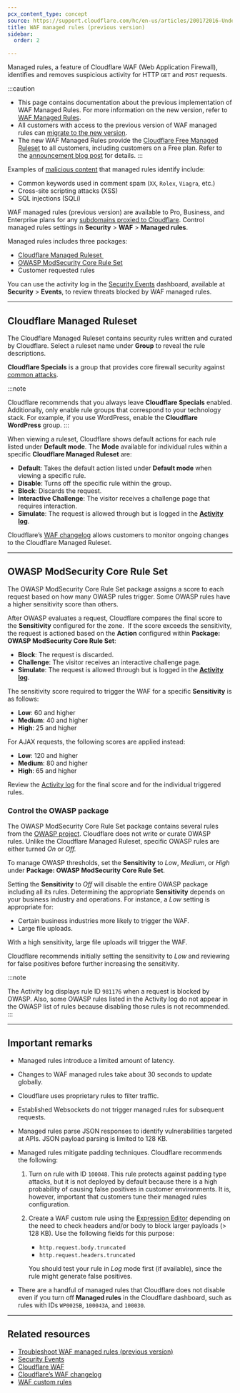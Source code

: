 ```yaml
---
pcx_content_type: concept
source: https://support.cloudflare.com/hc/en-us/articles/200172016-Understanding-WAF-managed-rules-Web-Application-Firewall-
title: WAF managed rules (previous version)
sidebar:
  order: 2

---
```


Managed rules, a feature of Cloudflare WAF (Web Application Firewall), identifies and removes suspicious activity for HTTP `GET` and `POST` requests.

:::caution


* This page contains documentation about the previous implementation of WAF Managed Rules. For more information on the new version, refer to [WAF Managed Rules](/waf/managed-rules/).
* All customers with access to the previous version of WAF managed rules can [migrate to the new version](/waf/reference/migration-guides/waf-managed-rules-migration/).
* The new WAF Managed Rules provide the [Cloudflare Free Managed Ruleset](/waf/managed-rules/) to all customers, including customers on a Free plan. Refer to the [announcement blog post](https://blog.cloudflare.com/waf-for-everyone/) for details. 
  :::

Examples of [malicious content](https://www.cloudflare.com/learning/security/what-is-web-application-security/) that managed rules identify include: 

* Common keywords used in comment spam (`XX`, `Rolex`, `Viagra`, etc.)
* Cross-site scripting attacks (XSS)
* SQL injections (SQLi)

WAF managed rules (previous version) are available to Pro, Business, and Enterprise plans for any [subdomains proxied to Cloudflare](/dns/manage-dns-records/reference/proxied-dns-records/). Control managed rules settings in **Security** > **WAF** > **Managed rules**. 

Managed rules includes three packages: 

* [Cloudflare Managed Ruleset ](#cloudflare-managed-ruleset)
* [OWASP ModSecurity Core Rule Set](#owasp-modsecurity-core-rule-set)
* Customer requested rules 

You can use the activity log in the [Security Events](/waf/analytics/security-events/) dashboard, available at **Security** > **Events**, to review threats blocked by WAF managed rules.

***

## Cloudflare Managed Ruleset

The Cloudflare Managed Ruleset contains security rules written and curated by Cloudflare. Select a ruleset name under **Group** to reveal the rule descriptions.

**Cloudflare Specials** is a group that provides core firewall security against [common attacks](https://www.cloudflare.com/learning/security/what-is-web-application-security/).   

:::note

Cloudflare recommends that you always leave **Cloudflare Specials** enabled. Additionally, only enable rule groups that correspond to your technology stack. For example, if you use WordPress, enable the **Cloudflare WordPress** group. 
:::

When viewing a ruleset, Cloudflare shows default actions for each rule listed under **Default mode**. The **Mode** available for individual rules within a specific **Cloudflare Managed Ruleset** are:

* **Default**: Takes the default action listed under **Default mode** when viewing a specific rule.
* **Disable**: Turns off the specific rule within the group.
* **Block**: Discards the request. 
* **Interactive Challenge**: The visitor receives a challenge page that requires interaction.
* **Simulate**: The request is allowed through but is logged in the [**Activity log**](/waf/analytics/security-events/paid-plans/#activity-log).

Cloudflare’s [WAF changelog](/waf/change-log/) allows customers to monitor ongoing changes to the Cloudflare Managed Ruleset.

***

## OWASP ModSecurity Core Rule Set

The OWASP ModSecurity Core Rule Set package assigns a score to each request based on how many OWASP rules trigger. Some OWASP rules have a higher sensitivity score than others.

After OWASP evaluates a request, Cloudflare compares the final score to the **Sensitivity** configured for the zone.  If the score exceeds the sensitivity, the request is actioned based on the **Action** configured within **Package: OWASP ModSecurity Core Rule Set**:

* **Block**: The request is discarded.
* **Challenge**: The visitor receives an interactive challenge page.
* **Simulate**: The request is allowed through but is logged in the [**Activity log**](/waf/analytics/security-events/paid-plans/#activity-log).

The sensitivity score required to trigger the WAF for a specific **Sensitivity** is as follows:

* **Low**: 60 and higher
* **Medium**: 40 and higher
* **High**: 25 and higher

For AJAX requests, the following scores are applied instead:

* **Low**: 120 and higher
* **Medium**: 80 and higher
* **High**: 65 and higher

Review the [Activity log](/waf/analytics/security-events/paid-plans/#activity-log) for the final score and for the individual triggered rules.

### Control the OWASP package

The OWASP ModSecurity Core Rule Set package contains several rules from the [OWASP project](https://www.owasp.org/index.php/Category:OWASP_ModSecurity_Core_Rule_Set_Project). Cloudflare does not write or curate OWASP rules. Unlike the Cloudflare Managed Ruleset, specific OWASP rules are either turned *On* or *Off.*

To manage OWASP thresholds, set the **Sensitivity** to *Low*, *Medium*, or *High* under **Package: OWASP ModSecurity Core Rule Set**.

Setting the **Sensitivity** to *Off* will disable the entire OWASP package including all its rules. Determining the appropriate **Sensitivity** depends on your business industry and operations. For instance, a *Low* setting is appropriate for:

* Certain business industries more likely to trigger the WAF.
* Large file uploads. 

With a high sensitivity, large file uploads will trigger the WAF.

Cloudflare recommends initially setting the sensitivity to *Low* and reviewing for false positives before further increasing the sensitivity.

:::note

The Activity log displays rule ID `981176` when a request is blocked by OWASP. Also, some OWASP rules listed in the
Activity log do not appear in the OWASP list of rules because disabling those rules is not recommended. 
:::

***

## Important remarks

* Managed rules introduce a limited amount of latency. 

* Changes to WAF managed rules take about 30 seconds to update globally.

* Cloudflare uses proprietary rules to filter traffic. 

* Established Websockets do not trigger managed rules for subsequent requests.

* Managed rules parse JSON responses to identify vulnerabilities targeted at APIs. JSON payload parsing is limited to 128 KB.

* Managed rules mitigate padding techniques. Cloudflare recommends the following:

  1. Turn on rule with ID `100048`. This rule protects against padding type attacks, but it is not deployed by default because there is a high probability of causing false positives in customer environments. It is, however, important that customers tune their managed rules configuration.

  2. Create a WAF custom rule using the [Expression Editor](/ruleset-engine/rules-language/expressions/edit-expressions/#expression-editor) depending on the need to check headers and/or body to block larger payloads (> 128 KB). Use the following fields for this purpose:

     * `http.request.body.truncated`
     * `http.request.headers.truncated`

     You should test your rule in *Log* mode first (if available), since the rule might generate false positives.

* There are a handful of managed rules that Cloudflare does not disable even if you turn off **Managed rules** in the Cloudflare dashboard, such as rules with IDs `WP0025B`, `100043A`, and `100030`.

***

## Related resources

* [Troubleshoot WAF managed rules (previous version)](/waf/reference/legacy/old-waf-managed-rules/troubleshooting/)
* [Security Events](/waf/analytics/security-events/)
* [Cloudflare WAF](/waf/)
* [Cloudflare’s WAF changelog](/waf/change-log/)
* [WAF custom rules](/waf/custom-rules/)
